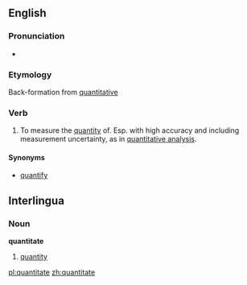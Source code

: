 ==English==

===Pronunciation===
*{{IPA|/'kwän-t&-"tAt/}}

===Etymology===
Back-formation from [[quantitative]]

===Verb===
{{en-verb|quantitates|quantitating|quantitated}}

# To measure the [[quantity]] of. Esp. with high accuracy and including measurement uncertainty, as in [[quantitative analysis]].

====Synonyms====
*{{i-c|assign a quantity to}} [[quantify]]

==Interlingua==
=== Noun ===
'''quantitate'''
# [[quantity]]

[[pl:quantitate]]
[[zh:quantitate]]